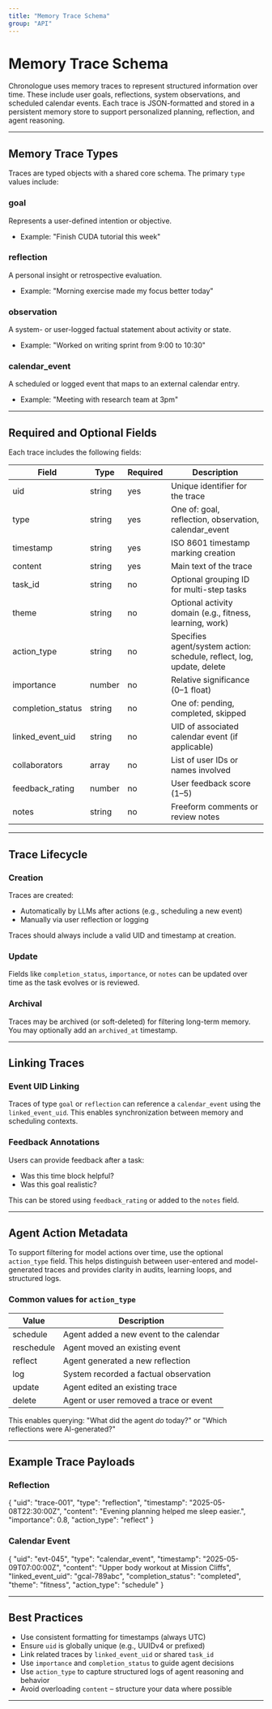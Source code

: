 ```yaml
---
title: "Memory Trace Schema"
group: "API"
---
```


# Memory Trace Schema

Chronologue uses memory traces to represent structured information over time. These include user goals, reflections, system observations, and scheduled calendar events. Each trace is JSON-formatted and stored in a persistent memory store to support personalized planning, reflection, and agent reasoning.

---

## Memory Trace Types

Traces are typed objects with a shared core schema. The primary `type` values include:

### goal
Represents a user-defined intention or objective.  
- Example: "Finish CUDA tutorial this week"

### reflection
A personal insight or retrospective evaluation.  
- Example: "Morning exercise made my focus better today"

### observation
A system- or user-logged factual statement about activity or state.  
- Example: "Worked on writing sprint from 9:00 to 10:30"

### calendar_event
A scheduled or logged event that maps to an external calendar entry.  
- Example: "Meeting with research team at 3pm"

---

## Required and Optional Fields

Each trace includes the following fields:

| Field              | Type     | Required | Description |
|--------------------|----------|----------|-------------|
| uid                | string   | yes      | Unique identifier for the trace |
| type               | string   | yes      | One of: goal, reflection, observation, calendar_event |
| timestamp          | string   | yes      | ISO 8601 timestamp marking creation |
| content            | string   | yes      | Main text of the trace |
| task_id            | string   | no       | Optional grouping ID for multi-step tasks |
| theme              | string   | no       | Optional activity domain (e.g., fitness, learning, work) |
| action_type        | string   | no       | Specifies agent/system action: schedule, reflect, log, update, delete |
| importance         | number   | no       | Relative significance (0–1 float) |
| completion_status  | string   | no       | One of: pending, completed, skipped |
| linked_event_uid   | string   | no       | UID of associated calendar event (if applicable) |
| collaborators      | array    | no       | List of user IDs or names involved |
| feedback_rating    | number   | no       | User feedback score (1–5) |
| notes              | string   | no       | Freeform comments or review notes |

---

## Trace Lifecycle

### Creation
Traces are created:
- Automatically by LLMs after actions (e.g., scheduling a new event)
- Manually via user reflection or logging

Traces should always include a valid UID and timestamp at creation.

### Update
Fields like `completion_status`, `importance`, or `notes` can be updated over time as the task evolves or is reviewed.

### Archival
Traces may be archived (or soft-deleted) for filtering long-term memory. You may optionally add an `archived_at` timestamp.

---

## Linking Traces

### Event UID Linking
Traces of type `goal` or `reflection` can reference a `calendar_event` using the `linked_event_uid`. This enables synchronization between memory and scheduling contexts.

### Feedback Annotations
Users can provide feedback after a task:
- Was this time block helpful?
- Was this goal realistic?

This can be stored using `feedback_rating` or added to the `notes` field.

---

## Agent Action Metadata

To support filtering for model actions over time, use the optional `action_type` field. This helps distinguish between user-entered and model-generated traces and provides clarity in audits, learning loops, and structured logs.

### Common values for `action_type`

| Value       | Description                                 |
|-------------|---------------------------------------------|
| schedule    | Agent added a new event to the calendar     |
| reschedule  | Agent moved an existing event               |
| reflect     | Agent generated a new reflection            |
| log         | System recorded a factual observation       |
| update      | Agent edited an existing trace              |
| delete      | Agent or user removed a trace or event      |

This enables querying: "What did the agent *do* today?" or "Which reflections were AI-generated?"

---

## Example Trace Payloads

### Reflection

{
  "uid": "trace-001",
  "type": "reflection",
  "timestamp": "2025-05-08T22:30:00Z",
  "content": "Evening planning helped me sleep easier.",
  "importance": 0.8,
  "action_type": "reflect"
}

### Calendar Event

{
  "uid": "evt-045",
  "type": "calendar_event",
  "timestamp": "2025-05-09T07:00:00Z",
  "content": "Upper body workout at Mission Cliffs",
  "linked_event_uid": "gcal-789abc",
  "completion_status": "completed",
  "theme": "fitness",
  "action_type": "schedule"
}

---

## Best Practices

- Use consistent formatting for timestamps (always UTC)
- Ensure `uid` is globally unique (e.g., UUIDv4 or prefixed)
- Link related traces by `linked_event_uid` or shared `task_id`
- Use `importance` and `completion_status` to guide agent decisions
- Use `action_type` to capture structured logs of agent reasoning and behavior
- Avoid overloading `content` – structure your data where possible

---
